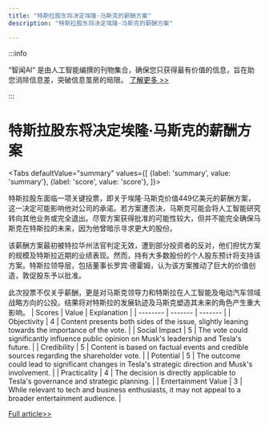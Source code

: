 ```yaml
---
title: "特斯拉股东将决定埃隆·马斯克的薪酬方案"
description: "特斯拉股东将决定埃隆·马斯克的薪酬方案"

---
```



:::info

“智闻AI“ 是由人工智能编撰的刊物集合，确保您只获得最有价值的信息，旨在助您消除信息差，突破信息茧房的局限。  [了解更多 >>](/)

:::

# 特斯拉股东将决定埃隆·马斯克的薪酬方案


<Tabs
	defaultValue="summary"
	values={[
	{label: 'summary', value: 'summary'},
	{label: 'score', value: 'score'},
]}>
<TabItem value="summary">


特斯拉股东面临一项关键投票，即关于埃隆·马斯克价值449亿美元的薪酬方案，这一决定可能影响他对公司的承诺。若方案遭否决，马斯克可能会将人工智能研究转向其他业务或完全退出。尽管方案获得批准的可能性较大，但并不能完全确保马斯克在特斯拉的未来，因为他曾暗示寻求更大的股份。

该薪酬方案最初被特拉华州法官判定无效，遭到部分投资者的反对，他们担忧方案的规模及特斯拉近期的业绩表现。然而，持有大多数股份的个人股东预计将支持该方案。特斯拉领导层，包括董事长罗宾·德霍姆，认为该方案推动了巨大的价值创造，敦促股东予以批准。

此次投票不仅关乎薪酬，更是对马斯克领导力和特斯拉在人工智能及电动汽车领域战略方向的公投。结果将对特斯拉的发展轨迹及马斯克塑造其未来的角色产生重大影响。
</TabItem>
<TabItem value="score">
	| Scores     | Value   | Explanation |
	| -------- | ------- | ------- |
	| Objectivity  | 4    | Content presents both sides of the issue, slightly leaning towards the importance of the vote.    |
	| Social Impact | 5     | The vote could significantly influence public opinion on Musk's leadership and Tesla's future.    |
	| Credibility    | 5    | Content is based on factual events and credible sources regarding the shareholder vote.    |
	| Potential    | 5    | The outcome could lead to significant changes in Tesla's strategic direction and Musk's involvement.    |
	| Practicality    | 4    | The decision is directly applicable to Tesla's governance and strategic planning.    |
	| Entertainment Value    | 3    | While relevant to tech and business enthusiasts, it may not appeal to a broader entertainment audience.    |
</TabItem>
</Tabs>

[Full article>>](https://apnews.com/article/tesla-elon-musk-pay-package-shareholder-vote-7b20bf358dcc8fb467214819a3cb25d9)
